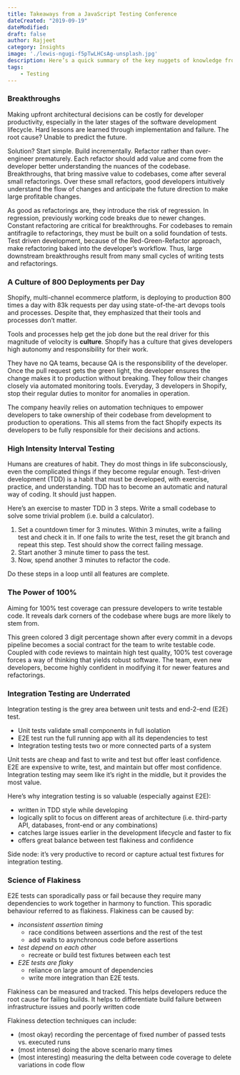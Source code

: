 ```yaml
---
title: Takeaways from a JavaScript Testing Conference 
dateCreated: "2019-09-19"
dateModified:
draft: false
author: Rajjeet
category: Insights
image: './lewis-ngugi-f5pTwLHCsAg-unsplash.jpg'
description: Here’s a quick summary of the key nuggets of knowledge from my favourite JavaScript testing conference, AssertJS 2019.    
tags:
    - Testing
--- 
```

### Breakthroughs
Making upfront architectural decisions can be costly for developer productivity, especially in the later stages of the software development lifecycle. Hard lessons are learned through implementation and failure. The root cause? Unable to predict the future. 

Solution? Start simple. Build incrementally. Refactor rather than over-engineer prematurely. Each refactor should add value and come from the developer better understanding the nuances of the codebase. Breakthroughs, that bring massive value to codebases, come after several small refactorings. Over these small refactors, good developers intuitively understand the flow of changes and anticipate the future direction to make large profitable changes.

As good as refactorings are, they introduce the risk of regression. In regression, previously working code breaks due to newer changes. Constant refactoring are critical for breakthroughs. For codebases to remain antifragile to refactorings, they must be built on a solid foundation of tests. Test driven development, because of the Red-Green-Refactor approach, make refactoring baked into the developer’s workflow. Thus, large downstream breakthroughs result from many small cycles of writing tests and refactorings.
 
### A Culture of 800 Deployments per Day
Shopify, multi-channel ecommerce platform, is deploying to production 800 times a day with 83k requests per day using state-of-the-art devops tools and processes. Despite that, they emphasized that their tools and processes don’t matter. 

Tools and processes help get the job done but the real driver for this magnitude of velocity is **culture**. Shopify has a culture that gives developers high autonomy and responsibility for their work. 

They have no QA teams, because QA is the responsibility of the developer. Once the pull request gets the green light, the developer ensures the change makes it to production without breaking. They follow their changes closely via automated monitoring tools. Everyday, 3 developers in Shopify, stop their regular duties to monitor for anomalies in operation.

The company heavily relies on automation techniques to empower developers to take ownership of their codebase from development to production to operations.  This all stems from the fact Shopify expects its developers to be fully responsible for their decisions and actions. 

### High Intensity Interval Testing
Humans are creatures of habit. They do most things in life subconsciously, even the complicated things if they become regular enough. Test-driven development (TDD) is a habit that must be developed, with exercise, practice, and understanding. 
TDD has to become an automatic and natural way of coding. It should just happen. 

Here’s an exercise to master TDD in 3 steps. Write a small codebase to solve some trivial problem (i.e. build a calculator).
 
1. Set a countdown timer for 3 minutes. Within 3 minutes, write a failing test and check it in. If one fails to write the test, reset the git branch and repeat this step. Test should show the correct failing message. 
2. Start another 3 minute timer to pass the test.
3. Now, spend another 3 minutes to refactor the code. 

Do these steps in a loop until all features are complete. 

### The Power of  100%
Aiming for 100% test coverage can pressure developers to write testable code. It reveals dark corners of the codebase where bugs are more likely to stem from.

This green colored 3 digit percentage shown after every commit in a devops pipeline becomes a social contract for the team to write testable code. Coupled with code reviews to maintain high test quality, 100% test coverage forces a way of thinking that yields robust software. The team, even new developers, become highly confident in modifying it for newer features and refactorings.

### Integration Testing are Underrated
Integration testing is the grey area between unit tests and end-2-end (E2E) test. 
* Unit tests validate small components in full isolation
* E2E test run the full running app with all its dependencies to test
* Integration testing tests two or more connected parts of a system 

Unit tests are cheap and fast to write and test but offer least confidence.
E2E are expensive to write, test, and maintain but offer most confidence. Integration testing may seem like it’s right in the middle, but it provides the most value. 

Here’s why integration testing is so valuable (especially against E2E): 
* written in TDD style while developing
* logically split to focus on different areas of architecture (i.e. third-party API, databases, front-end or any combinations)
* catches large issues earlier in the development lifecycle and faster to fix
* offers great balance between test flakiness and confidence

Side node: it’s very productive to record or capture actual test fixtures for integration testing. 

### Science of Flakiness
E2E tests can sporadically pass or fail because they require many dependencies to work together in harmony to function. This sporadic behaviour referred to as flakiness. Flakiness can be caused by: 
* _inconsistent assertion timing_ 
    * race conditions between assertions and the rest of the test
    * add waits to asynchronous code before assertions
* _test depend on each other_
    * recreate or build test fixtures between each test
* _E2E tests are flaky_ 
    * reliance on large amount of dependencies 
    * write more integration than E2E tests.

Flakiness can be measured and tracked. This helps developers reduce the root cause for failing builds. It helps to differentiate build failure between infrastructure issues and  poorly  written code

Flakiness detection techniques  can include:
* (most okay) recording the percentage of fixed number of passed tests vs. executed runs
* (most intense) doing the above scenario many times
* (most interesting) measuring the delta between code coverage to delete variations in code flow
